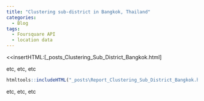 ```yaml
---
title: "Clustering sub-district in Bangkok, Thailand"
categories:
  - Blog
tags:
  - Foursquare API
  - location data
---
```


<<insertHTML:[_posts\Report_Clustering_Sub_District_Bangkok.html]

etc, etc, etc

```r
htmltools::includeHTML("_posts\Report_Clustering_Sub_District_Bangkok.html")
```

etc, etc, etc
